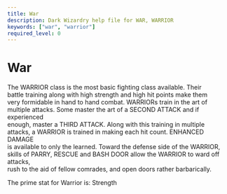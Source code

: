 ```yaml
---
title: War
description: Dark Wizardry help file for WAR, WARRIOR
keywords: ["war", "warrior"]
required_level: 0
---
```


# War

The WARRIOR class is the most basic fighting class available.  Their  
battle training along with high strength and high hit points make them  
very formidable in hand to hand combat.  WARRIORs train in the art of  
multiple attacks.  Some master the art of a SECOND ATTACK and if experienced  
enough, master a THIRD ATTACK.  Along with this training in multiple  
attacks, a WARRIOR is trained in making each hit count.  ENHANCED DAMAGE  
is available to only the learned.  Toward the defense side of the WARRIOR,  
skills of PARRY, RESCUE and BASH DOOR allow the WARRIOR to ward off attacks,  
rush to the aid of fellow comrades, and open doors rather barbarically.  

The prime stat for Warrior is: Strength